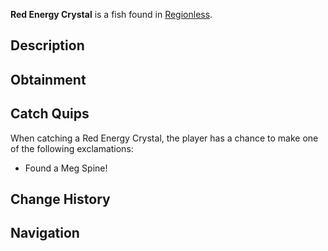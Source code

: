 {{FishInfobox
|image          = Red Energy Crystal.png
|rarity         = Mythical
|sea            = First Sea
|location       = [[Regionless]]
|sublocation    = 
|sources        = Fishing Rod
|radar_location = 
|xp             = 250
|weather        = 
|time           = 
|season         = 
|bait           = 
|base_weight    = 5
|base_value     = 5
|weight_range   = 2.5
|base_chance    = 0.001
|base_resil     = 100
}}
'''Red Energy Crystal''' is a {{Rarity|Mythical}} fish found in [[Regionless]].

== Description ==
{{Description|A red-hued crystal, told to possess mystical powers.|Bestiary Entry}}

== Obtainment ==

== Catch Quips ==
When catching a Red Energy Crystal, the player has a chance to make one of the following exclamations:
* Found a Meg Spine!

== Change History ==
{{Change History|{{subst:Current Version}}}}

== Navigation ==
{{Fish Navbox|Regionless}}